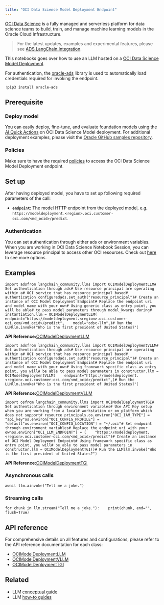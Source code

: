 ```yaml
---
title: "OCI Data Science Model Deployment Endpoint"
---
```


[OCI Data Science](https://docs.oracle.com/en-us/iaas/data-science/using/home.htm) is a fully managed and serverless platform for data science teams to build, train, and manage machine learning models in the Oracle Cloud Infrastructure.

> For the latest updates, examples and experimental features, please see [ADS LangChain Integration](https://accelerated-data-science.readthedocs.io/en/latest/user_guide/large_language_model/langchain_models.html).

This notebooks goes over how to use an LLM hosted on a [OCI Data Science Model Deployment](https://docs.oracle.com/en-us/iaas/data-science/using/model-dep-about.htm).

For authentication, the [oracle-ads](https://accelerated-data-science.readthedocs.io/en/latest/user_guide/cli/authentication.html) library is used to automatically load credentials required for invoking the endpoint.

```
!pip3 install oracle-ads
```

## Prerequisite

### Deploy model

You can easily deploy, fine-tune, and evaluate foundation models using the [AI Quick Actions](https://docs.oracle.com/en-us/iaas/data-science/using/ai-quick-actions.htm) on OCI Data Science Model deployment. For additional deployment examples, please visit the [Oracle GitHub samples repository](https://github.com/oracle-samples/oci-data-science-ai-samples/blob/main/ai-quick-actions/llama3-with-smc.md).

### Policies

Make sure to have the required [policies](https://docs.oracle.com/en-us/iaas/data-science/using/model-dep-policies-auth.htm#model_dep_policies_auth__predict-endpoint) to access the OCI Data Science Model Deployment endpoint.

## Set up

After having deployed model, you have to set up following required parameters of the call:

* **`endpoint`**: The model HTTP endpoint from the deployed model, e.g. `https://modeldeployment.<region>.oci.customer-oci.com/<md_ocid>/predict`.

### Authentication

You can set authentication through either ads or environment variables. When you are working in OCI Data Science Notebook Session, you can leverage resource principal to access other OCI resources. Check out [here](https://accelerated-data-science.readthedocs.io/en/latest/user_guide/cli/authentication.html) to see more options.

## Examples

```
import adsfrom langchain_community.llms import OCIModelDeploymentLLM# Set authentication through ads# Use resource principal are operating within a# OCI service that has resource principal based# authentication configuredads.set_auth("resource_principal")# Create an instance of OCI Model Deployment Endpoint# Replace the endpoint uri and model name with your own# Using generic class as entry point, you will be able# to pass model parameters through model_kwargs during# instantiation.llm = OCIModelDeploymentLLM(    endpoint="https://modeldeployment.<region>.oci.customer-oci.com/<md_ocid>/predict",    model="odsc-llm",)# Run the LLMllm.invoke("Who is the first president of United States?")
```

**API Reference:**[OCIModelDeploymentLLM](https://python.langchain.com/api_reference/community/llms/langchain_community.llms.oci_data_science_model_deployment_endpoint.OCIModelDeploymentLLM.html)

```
import adsfrom langchain_community.llms import OCIModelDeploymentVLLM# Set authentication through ads# Use resource principal are operating within a# OCI service that has resource principal based# authentication configuredads.set_auth("resource_principal")# Create an instance of OCI Model Deployment Endpoint# Replace the endpoint uri and model name with your own# Using framework specific class as entry point, you will# be able to pass model parameters in constructor.llm = OCIModelDeploymentVLLM(    endpoint="https://modeldeployment.<region>.oci.customer-oci.com/<md_ocid>/predict",)# Run the LLMllm.invoke("Who is the first president of United States?")
```

**API Reference:**[OCIModelDeploymentVLLM](https://python.langchain.com/api_reference/community/llms/langchain_community.llms.oci_data_science_model_deployment_endpoint.OCIModelDeploymentVLLM.html)

```
import osfrom langchain_community.llms import OCIModelDeploymentTGI# Set authentication through environment variables# Use API Key setup when you are working from a local# workstation or on platform which does not support# resource principals.os.environ["OCI_IAM_TYPE"] = "api_key"os.environ["OCI_CONFIG_PROFILE"] = "default"os.environ["OCI_CONFIG_LOCATION"] = "~/.oci"# Set endpoint through environment variables# Replace the endpoint uri with your ownos.environ["OCI_LLM_ENDPOINT"] = (    "https://modeldeployment.<region>.oci.customer-oci.com/<md_ocid>/predict")# Create an instance of OCI Model Deployment Endpoint# Using framework specific class as entry point, you will# be able to pass model parameters in constructor.llm = OCIModelDeploymentTGI()# Run the LLMllm.invoke("Who is the first president of United States?")
```

**API Reference:**[OCIModelDeploymentTGI](https://python.langchain.com/api_reference/community/llms/langchain_community.llms.oci_data_science_model_deployment_endpoint.OCIModelDeploymentTGI.html)

### Asynchronous calls

```
await llm.ainvoke("Tell me a joke.")
```

### Streaming calls

```
for chunk in llm.stream("Tell me a joke."):    print(chunk, end="", flush=True)
```

## API reference

For comprehensive details on all features and configurations, please refer to the API reference documentation for each class:

* [OCIModelDeploymentLLM](https://python.langchain.com/api_reference/community/llms/langchain_community.llms.oci_data_science_model_deployment_endpoint.OCIModelDeploymentLLM.html)
* [OCIModelDeploymentVLLM](https://python.langchain.com/api_reference/community/llms/langchain_community.llms.oci_data_science_model_deployment_endpoint.OCIModelDeploymentVLLM.html)
* [OCIModelDeploymentTGI](https://python.langchain.com/api_reference/community/llms/langchain_community.llms.oci_data_science_model_deployment_endpoint.OCIModelDeploymentTGI.html)

## Related

* LLM [conceptual guide](/src/oss/concepts/text_llms)
* LLM [how-to guides](/src/oss/how_to/#llms)
